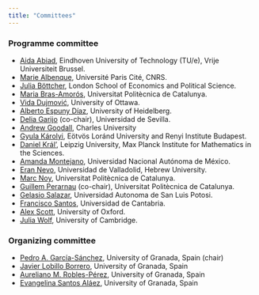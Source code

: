 ```yaml
---
title: "Committees"
---
```



### Programme committee
- [Aida Abiad](https://aidaabiad.win.tue.nl/), Eindhoven University of Technology (TU/e), Vrije Universiteit Brussel.
- [Marie Albenque](https://www.irif.fr/%7Emalbenque/), Université Paris Cité, CNRS.
- [Julia Böttcher](https://personal.lse.ac.uk/boettche/), London School of Economics and Political Science.
- [Maria Bras-Amorós](https://web.mat.upc.edu/maria.bras/), Universitat Politècnica de Catalunya.
- [Vida Dujmović](https://cglab.ca/~vida/), University of Ottawa.
- [Alberto Espuny Díaz](https://sites.google.com/view/alberto-espuny-diaz/), University of Heidelberg.
- [Delia Garijo](https://personal.us.es/dgarijo/) (co-chair), Universidad de Sevilla.
- [Andrew Goodall](https://iuuk.mff.cuni.cz/~andrew/), Charles University
- [Gyula Károlyi](https://karolyigy.web.elte.hu/), Eötvös Loránd University and Renyi Institute Budapest.
- [Daniel Král’](https://www.ucw.cz/~kral/index.html.en), Leipzig University, Max Planck Institute for Mathematics in the Sciences.
- [Amanda Montejano](https://umdi-juriquilla.fciencias.unam.mx/somos/fichas/profs/DraAmandaMontejano.html), Universidad Nacional Autónoma de México.
- [Eran Nevo](https://math.huji.ac.il/~nevo/), Universidad de Valladolid, Hebrew University.
- [Marc Noy](https://web.mat.upc.edu/marc.noy/), Universitat Politècnica de Catalunya.
- [Guillem Perarnau](https://web.mat.upc.edu/guillem.perarnau/) (co-chair), Universitat Politècnica de Catalunya.
- [Gelasio Salazar](https://www.ifisica.uaslp.mx/~gsalazar/), Universidad Autonoma de San Luis Potosi.
- [Francisco Santos](https://personales.unican.es/santosf/), Universidad de Cantabria.
- [Alex Scott](https://people.maths.ox.ac.uk/scott/), University of Oxford.
- [Julia Wolf](https://www.dpmms.cam.ac.uk/person/jw291), University of Cambridge.


### Organizing committee

- [Pedro A. García-Sánchez](https://www.ugr.es/local/pedro), University of Granada, Spain (chair)
- [Javier Lobillo Borrero](https://www.ugr.es/local/jlobillo), University of Granada, Spain
- [Aureliano M. Robles-Pérez](https://www.ugr.es/local/arobles), University of Granada, Spain
- [Evangelina Santos Aláez](https://www.ugr.es/local/esantos), University of Granada, Spain